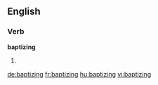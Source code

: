 
==English==

===Verb===
'''baptizing'''

# {{present participle of|[[baptize]]}}

[[de:baptizing]]
[[fr:baptizing]]
[[hu:baptizing]]
[[vi:baptizing]]